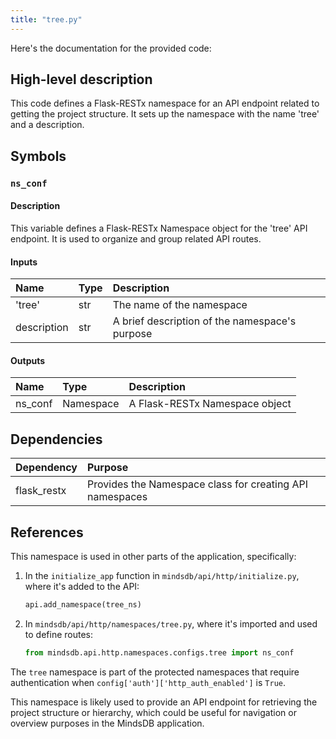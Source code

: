 ```yaml
---
title: "tree.py"
---
```


Here's the documentation for the provided code:

## High-level description
This code defines a Flask-RESTx namespace for an API endpoint related to getting the project structure. It sets up the namespace with the name 'tree' and a description.

## Symbols

### `ns_conf`
#### Description
This variable defines a Flask-RESTx Namespace object for the 'tree' API endpoint. It is used to organize and group related API routes.

#### Inputs
| Name | Type | Description |
|:-----|:-----|:------------|
| 'tree' | str | The name of the namespace |
| description | str | A brief description of the namespace's purpose |

#### Outputs
| Name | Type | Description |
|:-----|:-----|:------------|
| ns_conf | Namespace | A Flask-RESTx Namespace object |

## Dependencies
| Dependency | Purpose |
|:-----------|:--------|
| flask_restx | Provides the Namespace class for creating API namespaces |

## References
This namespace is used in other parts of the application, specifically:

1. In the `initialize_app` function in `mindsdb/api/http/initialize.py`, where it's added to the API:
   ```python
   api.add_namespace(tree_ns)
   ```

2. In `mindsdb/api/http/namespaces/tree.py`, where it's imported and used to define routes:
   ```python
   from mindsdb.api.http.namespaces.configs.tree import ns_conf
   ```

The `tree` namespace is part of the protected namespaces that require authentication when `config['auth']['http_auth_enabled']` is `True`.

This namespace is likely used to provide an API endpoint for retrieving the project structure or hierarchy, which could be useful for navigation or overview purposes in the MindsDB application.